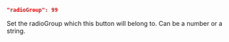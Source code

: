 ```json
"radioGroup": 99
```
Set the radioGroup which this button will belong to. Can be a number or a string.
